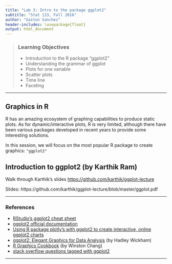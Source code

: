 ```yaml
---
title: "Lab 3: Intro to the package ggplot2"
subtitle: "Stat 133, Fall 2016"
author: "Gaston Sanchez"
header-includes: \usepackage{float}
output: html_document
---
```


> ### Learning Objectives
>
> - Introduction to the R package "ggplot2"
> - Understanding the grammar of ggplot
> - Plots for one variable
> - Scatter plots
> - Time line
> - Faceting

------


## Graphics in R

R has an amazing ecosystem of graphing capabilities to produce static plots.
As for dynamic/interactive plots, R is very limited, although there have 
been various packages developed in recent years to provide some interesting solutions.

In this session, we will focus on the most popular R package to create 
graphics: `"ggplot2"`
 

## Introduction to ggplot2 (by Karthik Ram)

Walk through Karthik's slides
[https://github.com/karthik/ggplot-lecture](https://github.com/karthik/ggplot-lecture)

Slides: https://github.com/karthik/ggplot-lecture/blob/master/ggplot.pdf


-----

### References

- [RStudio's ggplot2 cheat sheet](https://www.rstudio.com/wp-content/uploads/2015/03/ggplot2-cheatsheet.pdf)
- [ggplot2 official documentation](http://docs.ggplot2.org/current/)
- [Using R package plotly's with ggplot2 to create interactive, online ggplot2 charts](https://plot.ly/ggplot2/)
- [ggplot2: Elegant Graphics for Data Analysis](http://ggplot2.org/book/) (by Hadley Wickham)
- [R Graphics Cookbook](http://shop.oreilly.com/product/0636920023135.do) (by Winston Chang)
- [stack overflow questions tagged with ggplot2](http://stackoverflow.com/questions/tagged/ggplot2)

-----
